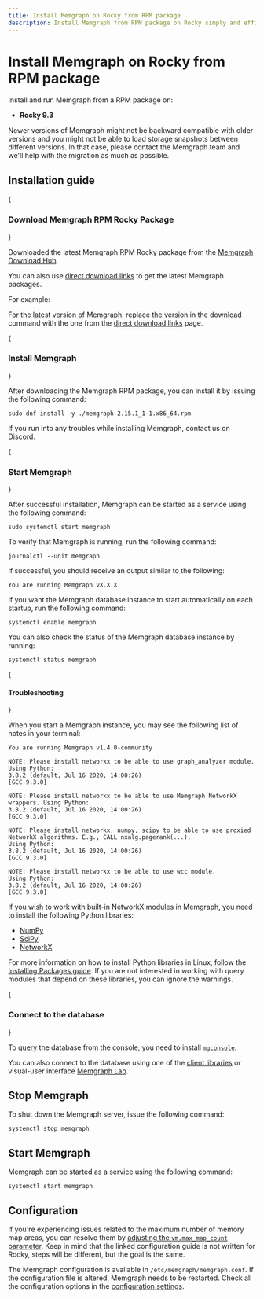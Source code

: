 ```yaml
---
title: Install Memgraph on Rocky from RPM package
description: Install Memgraph from RPM package on Rocky simply and efficiently using our documentation. 
---
```



# Install Memgraph on Rocky from RPM package

Install and run Memgraph from a RPM package on: 
  - **Rocky 9.3**

<Callout type="warning"> 
Newer versions of Memgraph might not be backward
compatible with older versions and you might not be able to load storage
snapshots between different versions. In that case, please contact the Memgraph
team and we'll help with the migration as much as possible.
 </Callout>

 ## Installation guide

<Steps>

{<h3>Download Memgraph RPM Rocky Package</h3>}

Downloaded the latest Memgraph RPM Rocky package from the [Memgraph Download
Hub](https://memgraph.com/download/).

You can also use [direct download
links](/getting-started/install-memgraph/direct-download-links) to get the
latest Memgraph packages. 

For example:

<CodeSnippet code="sudo wget https://download.memgraph.com/memgraph/v2.18.1/rocky-9.3/memgraph-2.18.1_1-1.x86_64.rpm" page="install-memgraph/rocky" os="rocky"/>

<Callout>

For the latest version of Memgraph, replace the version in the download command
with the one from the [direct download
links](/getting-started/install-memgraph/direct-download-links) page.

</Callout>

{<h3>Install Memgraph</h3>}

After downloading the Memgraph RPM package, you can install it by issuing the
following command:

```console
sudo dnf install -y ./memgraph-2.15.1_1-1.x86_64.rpm
```

If you run into any troubles while installing Memgraph, contact us on
[Discord](https://discord.gg/memgraph).

{<h3>Start Memgraph</h3>}

After successful installation, Memgraph can be started as a service using the
following command:

```console
sudo systemctl start memgraph
```
To verify that Memgraph is running, run the following command:

```console
journalctl --unit memgraph
```

If successful, you should receive an output similar to the following:

```console
You are running Memgraph vX.X.X
```

If you want the Memgraph database instance to start automatically on each startup, run the
following command:

```console
systemctl enable memgraph
```

You can also check the status of the Memgraph database instance by running:
```console
systemctl status memgraph
```

{<h4>Troubleshooting</h4>}

When you start a Memgraph instance, you may see the following list of notes in
your terminal:

```console
You are running Memgraph v1.4.0-community

NOTE: Please install networkx to be able to use graph_analyzer module. Using Python:
3.8.2 (default, Jul 16 2020, 14:00:26)
[GCC 9.3.0]

NOTE: Please install networkx to be able to use Memgraph NetworkX wrappers. Using Python:
3.8.2 (default, Jul 16 2020, 14:00:26)
[GCC 9.3.0]

NOTE: Please install networkx, numpy, scipy to be able to use proxied NetworkX algorithms. E.g., CALL nxalg.pagerank(...).
Using Python:
3.8.2 (default, Jul 16 2020, 14:00:26)
[GCC 9.3.0]

NOTE: Please install networkx to be able to use wcc module.
Using Python:
3.8.2 (default, Jul 16 2020, 14:00:26)
[GCC 9.3.0]
```

If you wish to work with built-in NetworkX modules in Memgraph, you need to
install the following Python libraries:
* [NumPy](https://numpy.org/)
* [SciPy](https://www.scipy.org/)
* [NetworkX](https://networkx.org/)

For more information on how to install Python libraries in Linux, follow the
[Installing Packages
guide](https://packaging.python.org/tutorials/installing-packages/). If you are
not interested in working with query modules that depend on these libraries, you
can ignore the warnings.

{<h3>Connect to the database</h3>}

To [query](/querying) the database from the console, you need to install
[`mgconsole`](/getting-started/cli). 

You can also connect to the database using one of the [client
libraries](/client-libraries) or visual-user interface [Memgraph
Lab](/data-visualization).

</Steps>

## Stop Memgraph

To shut down the Memgraph server, issue the following command:

```console
systemctl stop memgraph
```

## Start Memgraph

Memgraph can be started as a service using the following command:

```console
systemctl start memgraph
```

## Configuration

<Callout type="info">

If you're experiencing issues related to the maximum number of memory map areas,
you can resolve them by [adjusting the `vm.max_map_count`
parameter](/configuration/system-configuration#increasing-memory-map-areas). Keep in
mind that the linked configuration guide is not written for Rocky, steps will be 
different, but the goal is the same.

</Callout>

The Memgraph configuration is available in `/etc/memgraph/memgraph.conf`. If the
configuration file is altered, Memgraph needs to be restarted. Check all the
configuration options in the [configuration
settings](/database-management/configuration). 

